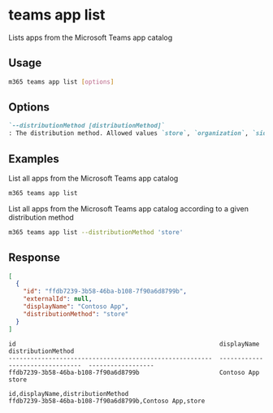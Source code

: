 
# teams app list

Lists apps from the Microsoft Teams app catalog

## Usage

```sh
m365 teams app list [options]
```

## Options

```md defintion-list
`--distributionMethod [distributionMethod]`
: The distribution method. Allowed values `store`, `organization`, `sideloaded`.
```

<Global />

## Examples

List all apps from the Microsoft Teams app catalog

```sh
m365 teams app list
```

List all apps from the Microsoft Teams app catalog according to a given distribution method

```sh
m365 teams app list --distributionMethod 'store'
```

## Response

<Tabs>
  <TabItem value="json" label="JSON">

  ```json
  [
    {
      "id": "ffdb7239-3b58-46ba-b108-7f90a6d8799b",
      "externalId": null,
      "displayName": "Contoso App",
      "distributionMethod": "store"
    }
  ]
  ```

  </TabItem>
  <TabItem value="text" label="Text">

  ```text
  id                                                        displayName                       distributionMethod
  --------------------------------------------------------  --------------------------------  ------------------
  ffdb7239-3b58-46ba-b108-7f90a6d8799b                      Contoso App                       store
  ```

  </TabItem>
  <TabItem value="csv" label="CSV">

  ```csv
  id,displayName,distributionMethod
  ffdb7239-3b58-46ba-b108-7f90a6d8799b,Contoso App,store
  ```

  </TabItem>
</Tabs>
